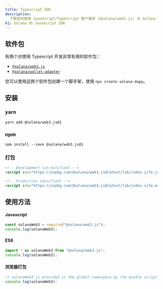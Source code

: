 ```yaml
---
title: Typescript SDK
description:
  了解如何使用 JavaScript/TypeScript 客户端库 (@solana/web3.js) 与 Solana 交互。
h1: Solana 的 JavaScript SDK
---
```


## 软件包

有两个对使用 Typescript 开发非常有用的软件包：

- [`@solana/web3.js`](https://www.npmjs.com/package/@solana/web3.js)
- [`@solana/wallet-adapter`](https://github.com/anza-xyz/wallet-adapter)

您可以使用这两个软件包创建一个脚手架，使用 `npx create-solana-dapp`。

## 安装

### yarn

```shell title="Terminal"
yarn add @solana/web3.js@1
```

### npm

```shell title="Terminal"
npm install --save @solana/web3.js@1
```

### 打包

```html title="index.html"
<!-- Development (un-minified) -->
<script src="https://unpkg.com/@solana/web3.js@latest/lib/index.iife.js"></script>

<!-- Production (minified) -->
<script src="https://unpkg.com/@solana/web3.js@latest/lib/index.iife.min.js"></script>
```

## 使用方法

#### Javascript

```javascript
const solanaWeb3 = require("@solana/web3.js");
console.log(solanaWeb3);
```

#### ES6

```javascript
import * as solanaWeb3 from "@solana/web3.js";
console.log(solanaWeb3);
```

#### 浏览器打包

```javascript
// solanaWeb3 is provided in the global namespace by the bundle script
console.log(solanaWeb3);
```

